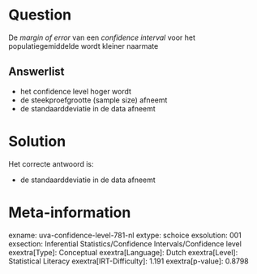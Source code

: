 Question
========

De *margin of error* van een *confidence interval* voor het
populatiegemiddelde wordt kleiner naarmate

Answerlist
----------

* het confidence level hoger wordt
* de steekproefgrootte (sample size) afneemt
* de standaarddeviatie in de data afneemt

Solution
========

Het correcte antwoord is: 

* de standaarddeviatie in de data afneemt

Meta-information
================
exname: uva-confidence-level-781-nl
extype: schoice
exsolution: 001
exsection: Inferential Statistics/Confidence Intervals/Confidence level
exextra[Type]: Conceptual
exextra[Language]: Dutch
exextra[Level]: Statistical Literacy
exextra[IRT-Difficulty]: 1.191
exextra[p-value]: 0.8798
